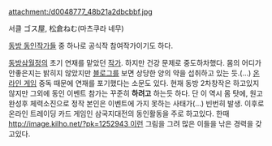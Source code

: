 attachment:/d0048777_48b21a2dbcbbf.jpg

서클 ゴス屋, 松倉ねむ(마츠쿠라 네무)

[[동방 동인작가들]] 중 하나로 공식작 참여작가이기도 하다.

[[동방삼월정]]의 초기 연재를 맡았던 [[작가]]. 하지만 건강 문제로 중도하차했다. 몸의 어디가 안좋은지는 밝히지 않았지만 [[블로그]]를 보면 상당한 양의 약을 섭취하고 있는 듯.(…) [[온라인 게임]] 중독 때문에 연재를 포기했다는 소문도 있다. 현재 동방 2차창작은 하고있지 않지만 그외에 동인 이벤트 참가는 꾸준히 '''하려고''' 하는듯 하다. 단 이 역시 몸 탓에, 원고 완성후 체력소진으로 정작 본인은 이벤트에 가지 못하는 사태가(…) 빈번히 발생. 이후로 온라인 트레이딩 카드 게임인 삼국지대전의 동인활동을 주로 하고있다. 한때 [[http://image.kilho.net/?pk=1252943 이런]] 그림을 그려 많은 이들을 낚은 경력을 갖고있다.
